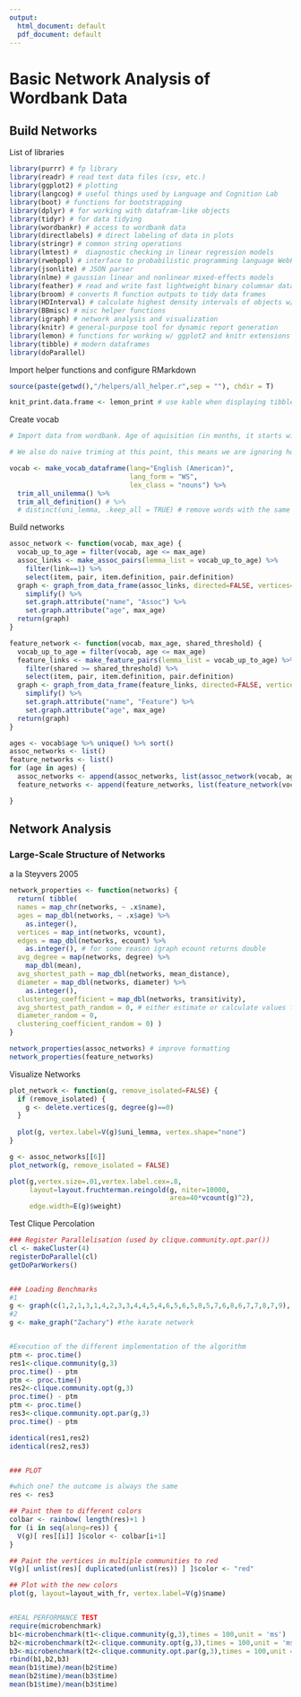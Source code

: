 ```yaml
---
output:
  html_document: default
  pdf_document: default
---
```

# Basic Network Analysis of Wordbank Data

## Build Networks

List of libraries
```r
library(purrr) # fp library
library(readr) # read text data files (csv, etc.)
library(ggplot2) # plotting
library(langcog) # useful things used by Language and Cognition Lab
library(boot) # functions for bootstrapping
library(dplyr) # for working with datafram-like objects
library(tidyr) # for data tidying
library(wordbankr) # access to wordbank data
library(directlabels) # direct labeling of data in plots
library(stringr) # common string operations
library(lmtest) #  diagnostic checking in linear regression models
library(rwebppl) # interface to probabilistic programming language WebPPL
library(jsonlite) # JSON parser
library(nlme) # gaussian linear and nonlinear mixed-effects models
library(feather) # read and write fast lightweight binary columnar data
library(broom) # converts R function outputs to tidy data frames
library(HDInterval) # calculate highest density intervals of objects w/ pdf
library(BBmisc) # misc helper functions
library(igraph) # network analysis and visualization
library(knitr) # general-purpose tool for dynamic report generation
library(lemon) # functions for working w/ ggplot2 and knitr extensions
library(tibble) # modern dataframes
library(doParallel)
```


Import helper functions and configure RMarkdown
```r
source(paste(getwd(),"/helpers/all_helper.r",sep = ""), chdir = T)

knit_print.data.frame <- lemon_print # use kable when displaying tibbles in knit
```


Create vocab 
```r
# Import data from wordbank. Age of aquisition (in months, it starts with 16, 17,..) is that at which 50% of children can produce the word. The "defintion" is the word, the "unilemma"" is the translation in English.

# We also do naive triming at this point, this means we are ignoring homophone/polysemy (chiken (food), chiken (animals), etc,.. but we will have to be careful in our choices if we are preparing later for publication

vocab <- make_vocab_dataframe(lang="English (American)",
                              lang_form = "WS",
                              lex_class = "nouns") %>%
  trim_all_unilemma() %>%
  trim_all_definition() # %>%
  # distinct(uni_lemma, .keep_all = TRUE) # remove words with the same uni_lemma?
```

Build networks
```r
assoc_network <- function(vocab, max_age) {
  vocab_up_to_age = filter(vocab, age <= max_age)
  assoc_links <- make_assoc_pairs(lemma_list = vocab_up_to_age) %>%
    filter(link==1) %>%
    select(item, pair, item.definition, pair.definition)
  graph <- graph_from_data_frame(assoc_links, directed=FALSE, vertices=vocab_up_to_age) %>%
    simplify() %>%
    set.graph.attribute("name", "Assoc") %>%
    set.graph.attribute("age", max_age)
  return(graph)
}

feature_network <- function(vocab, max_age, shared_threshold) {
  vocab_up_to_age = filter(vocab, age <= max_age)
  feature_links <- make_feature_pairs(lemma_list = vocab_up_to_age) %>%
    filter(shared >= shared_threshold) %>%
    select(item, pair, item.definition, pair.definition)
  graph <- graph_from_data_frame(feature_links, directed=FALSE, vertices=vocab_up_to_age) %>%
    simplify() %>%
    set.graph.attribute("name", "Feature") %>%
    set.graph.attribute("age", max_age)
  return(graph)
}

ages <- vocab$age %>% unique() %>% sort()
assoc_networks <- list()
feature_networks <- list()
for (age in ages) {
  assoc_networks <- append(assoc_networks, list(assoc_network(vocab, age)))
  feature_networks <- append(feature_networks, list(feature_network(vocab, age, 1)))

}
```

## Network Analysis

### Large-Scale Structure of Networks

a la Steyvers 2005

```r
network_properties <- function(networks) {
  return( tibble(
  names = map_chr(networks, ~ .x$name),
  ages = map_dbl(networks, ~ .x$age) %>%
    as.integer(),
  vertices = map_int(networks, vcount),
  edges = map_dbl(networks, ecount) %>%
    as.integer(), # for some reason igraph ecount returns double
  avg_degree = map(networks, degree) %>%
    map_dbl(mean),
  avg_shortest_path = map_dbl(networks, mean_distance),
  diameter = map_dbl(networks, diameter) %>%
    as.integer(),
  clustering_coefficient = map_dbl(networks, transitivity),
  avg_shortest_path_random = 0, # either estimate or calculate values for random nets
  diameter_random = 0,
  clustering_coefficient_random = 0) )
}

network_properties(assoc_networks) # improve formatting
network_properties(feature_networks)
```

Visualize Networks
```r
plot_network <- function(g, remove_isolated=FALSE) {
  if (remove_isolated) {
    g <- delete.vertices(g, degree(g)==0)
  }
  
  plot(g, vertex.label=V(g)$uni_lemma, vertex.shape="none")
}

g <- assoc_networks[[6]]
plot_network(g, remove_isolated = FALSE)

plot(g,vertex.size=.01,vertex.label.cex=.8,
     layout=layout.fruchterman.reingold(g, niter=10000, 
                                        area=40*vcount(g)^2),
     edge.width=E(g)$weight)
```

Test Clique Percolation
```r
### Register Parallelisation (used by clique.community.opt.par())
cl <- makeCluster(4)
registerDoParallel(cl)
getDoParWorkers()


### Loading Benchmarks
#1 
g <- graph(c(1,2,1,3,1,4,2,3,3,4,4,5,4,6,5,6,5,8,5,7,6,8,6,7,7,8,7,9), directed=F)
#2
g <- make_graph("Zachary") #the karate network


#Execution of the different implementation of the algorithm
ptm <- proc.time()
res1<-clique.community(g,3)
proc.time() - ptm
ptm <- proc.time()
res2<-clique.community.opt(g,3)
proc.time() - ptm
ptm <- proc.time()
res3<-clique.community.opt.par(g,3)
proc.time() - ptm

identical(res1,res2)
identical(res2,res3)


### PLOT

#which one? the outcome is always the same
res <- res3

## Paint them to different colors
colbar <- rainbow( length(res)+1 )
for (i in seq(along=res)) {
  V(g)[ res[[i]] ]$color <- colbar[i+1]
}

## Paint the vertices in multiple communities to red
V(g)[ unlist(res)[ duplicated(unlist(res)) ] ]$color <- "red"

## Plot with the new colors
plot(g, layout=layout_with_fr, vertex.label=V(g)$name)


#REAL PERFORMANCE TEST
require(microbenchmark)
b1<-microbenchmark(t1<-clique.community(g,3),times = 100,unit = 'ms')
b2<-microbenchmark(t2<-clique.community.opt(g,3),times = 100,unit = 'ms')
b3<-microbenchmark(t2<-clique.community.opt.par(g,3),times = 100,unit = 'ms')
rbind(b1,b2,b3)
mean(b1$time)/mean(b2$time)
mean(b2$time)/mean(b3$time)
mean(b1$time)/mean(b3$time)
```
